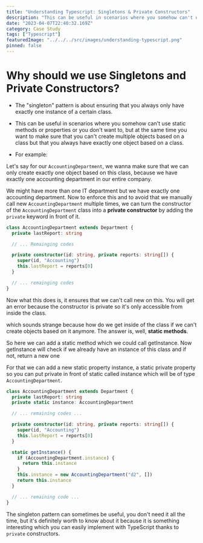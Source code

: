 ```yaml
---
title: "Understanding Typescript: Singletons & Private Constructors"
description: "This can be useful in scenarios where you somehow can't use static methods or properties"
date: "2023-04-07T22:40:32.169Z"
category: Case Study
tags: ["Typescript"]
featuredImage: "../../../src/images/understanding-typescript.png"
pinned: false
---
```


# Why should we use Singletons and Private Constructors?

- The "singleton" pattern is about ensuring that you always only have exactly one instance of a certain class.
- This can be useful in scenarios where you somehow can't use static methods or properties or you don't want to,
  but at the same time you want to make sure that you can't create multiple objects based on a class but that you always have exactly one object based on a class.

- For example:

Let's say for our `AccountingDepartment`, we wanna make sure that we can only create exactly one object based on this class, because we have exactly one accounting department in our entire company.

We might have more than one IT department but we have exactly one accounting department. Now to enforce this and to avoid that we manually call new `AccountingDepartment` multiple times, we can turn the constructor of the `AccountingDepartment` class into a **private constructor** by adding the `private` keyword in front of it.

```typescript
class AccountingDepartment extends Department {
  private lastReport: string

  // ... Remainging codes

  private constructor(id: string, private reports: string[]) {
    super(id, "Accounting")
    this.lastReport = reports[0]
  }

  // ... remainging codes
}
```

Now what this does is, it ensures that we can't call new on this. You will get an error because the constructor is private so it's only accessible from inside the class.

which sounds strange because how do we get inside of the class if we can't create objects based on it anymore. The answer is, well, **static methods**.

So here we can add a static method which we could call getInstance. Now getInstance will check if we already have an instance of this class and if not, return a new one

For that we can add a new static property instance, a static private property so you can put private in front of static called instance which will be of type `AccountingDepartment`.

```typescript
class AccountingDepartment extends Department {
  private lastReport: string
  private static instance: AccountingDepartment

  // ... remaining codes ...

  private constructor(id: string, private reports: string[]) {
    super(id, "Accounting")
    this.lastReport = reports[0]
  }

  static getInstance() {
    if (AccountingDepartment.instance) {
      return this.instance
    }
    this.instance = new AccountingDepartment("d2", [])
    return this.instance
  }

  // ... remaining code ...
}
```

The singleton pattern can sometimes be useful, you don't need it all the time, but it's definitely worth to know about it because it is something interesting which you can easily implement with TypeScript thanks to `private` constructors.
